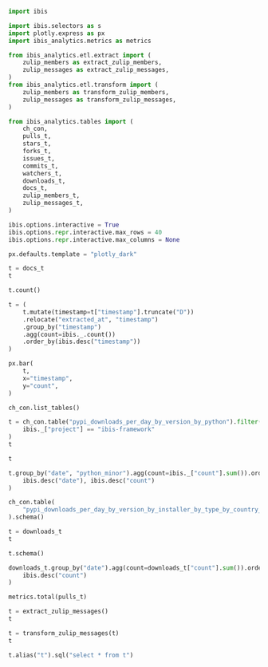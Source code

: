 ```python
import ibis

import ibis.selectors as s
import plotly.express as px
import ibis_analytics.metrics as metrics

from ibis_analytics.etl.extract import (
    zulip_members as extract_zulip_members,
    zulip_messages as extract_zulip_messages,
)
from ibis_analytics.etl.transform import (
    zulip_members as transform_zulip_members,
    zulip_messages as transform_zulip_messages,
)

from ibis_analytics.tables import (
    ch_con,
    pulls_t,
    stars_t,
    forks_t,
    issues_t,
    commits_t,
    watchers_t,
    downloads_t,
    docs_t,
    zulip_members_t,
    zulip_messages_t,
)

ibis.options.interactive = True
ibis.options.repr.interactive.max_rows = 40
ibis.options.repr.interactive.max_columns = None

px.defaults.template = "plotly_dark"
```

```python
t = docs_t
t
```

```python
t.count()
```


```python
t = (
    t.mutate(timestamp=t["timestamp"].truncate("D"))
    .relocate("extracted_at", "timestamp")
    .group_by("timestamp")
    .agg(count=ibis._.count())
    .order_by(ibis.desc("timestamp"))
)
```

```python
px.bar(
    t,
    x="timestamp",
    y="count",
)
```

```python
ch_con.list_tables()
```

```python
t = ch_con.table("pypi_downloads_per_day_by_version_by_python").filter(
    ibis._["project"] == "ibis-framework"
)
t
```

```python
t
```

```python
t.group_by("date", "python_minor").agg(count=ibis._["count"].sum()).order_by(
    ibis.desc("date"), ibis.desc("count")
)
```

```python
ch_con.table(
    "pypi_downloads_per_day_by_version_by_installer_by_type_by_country_mv"
).schema()
```


```python
t = downloads_t
t
```

```python
t.schema()
```

```python
downloads_t.group_by("date").agg(count=downloads_t["count"].sum()).order_by(
    ibis.desc("count")
)
```

```python
metrics.total(pulls_t)
```

```python
t = extract_zulip_messages()
t
```

```python
t = transform_zulip_messages(t)
t
```

```python
t.alias("t").sql("select * from t")
```

